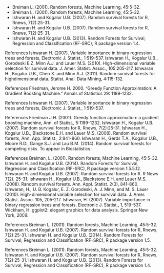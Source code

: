 *	Breiman L. (2001). Random forests, Machine Learning, 45:5-32.
*	Breiman L. (2001). Random forests, Machine Learning, 45:5-32.
*	Ishwaran H. and Kogalur U.B. (2007). Random survival forests for R, Rnews, 7(2):25-31.
*	Ishwaran H. and Kogalur U.B. (2007). Random survival forests for R, Rnews, 7(2):25-31.
*	Ishwaran H. and Kogalur U.B. (2013). Random Forests for Survival, Regression and Classification (RF-SRC), R package version 1.4.


References
Ishwaran H. (2007). Variable importance in binary regression trees and forests, Electronic J. Statist.,
1:519-537.
Ishwaran H., Kogalur U.B., Gorodeski E.Z, Minn A.J. and Lauer M.S. (2010). High-dimensional
variable selection for survival data. J. Amer. Statist. Assoc., 105:205-217.
Ishwaran H., Kogalur U.B., Chen X. and Minn A.J. (2011). Random survival forests for highdimensional
data. Statist. Anal. Data Mining, 4:115-132.

References
Friedman, Jerome H. 2000. "Greedy Function Approximation: A Gradient Boosting Machine."
Annals of Statistics 29: 1189-1232.

References
Ishwaran H. (2007). Variable importance in binary regression trees and forests, Electronic J. Statist.,
1:519-537.

References
Friedman J.H. (2001). Greedy function approximation: a gradient boosting machine, Ann. of
Statist., 5:1189-1232.
Ishwaran H., Kogalur U.B. (2007). Random survival forests for R, Rnews, 7(2):25-31.
Ishwaran H., Kogalur U.B., Blackstone E.H. and Lauer M.S. (2008). Random survival forests, Ann.
App. Statist., 2:841-860.
Ishwaran H., Gerds T.A., Kogalur U.B., Moore R.D., Gange S.J. and Lau B.M. (2014). Random
survival forests for competing risks. To appear in Biostatistics.

References
Breiman, L. (2001). Random forests, Machine Learning, 45:5-32.
Ishwaran H. and Kogalur U.B. (2014). Random Forests for Survival, Regression and Classification
(RF-SRC), R package version 1.5.5.12.
Ishwaran H. and Kogalur U.B. (2007). Random survival forests for R. R News 7(2), 25-31.
Ishwaran H., Kogalur U.B., Blackstone E.H. and Lauer M.S. (2008). Random survival forests. Ann.
Appl. Statist. 2(3), 841-860.
Ishwaran, H., U. B. Kogalur, E. Z. Gorodeski, A. J. Minn, and M. S. Lauer (2010). High-dimensional
variable selection for survival data. J. Amer. Statist. Assoc. 105, 205-217.
Ishwaran, H. (2007). Variable importance in binary regression trees and forests. Electronic J.
Statist., 1, 519-537.
Wickham, H. ggplot2: elegant graphics for data analysis. Springer New York, 2009.

References
Breiman L. (2001). Random forests, Machine Learning, 45:5-32.
Ishwaran H. and Kogalur U.B. (2007). Random survival forests for R, Rnews, 7(2):25-31.
Ishwaran H. and Kogalur U.B. (2014). Random Forests for Survival, Regression and Classification
(RF-SRC), R package version 1.5.



References
Breiman L. (2001). Random forests, Machine Learning, 45:5-32.
Ishwaran H. and Kogalur U.B. (2007). Random survival forests for R, Rnews, 7(2):25-31.
Ishwaran H. and Kogalur U.B. (2013). Random Forests for Survival, Regression and Classification
(RF-SRC), R package version 1.4.